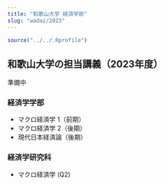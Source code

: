 ```yaml
---
title: "和歌山大学 経済学部"
slug: "wadai/2023"
---
```


```r
source("../../.Rprofile")
```

## 和歌山大学の担当講義（2023年度）

<i class="fa-solid fa-person-digging"></i> 準備中　

### 経済学学部

- マクロ経済学 1（前期）
- マクロ経済学 2（後期）
- 現代日本経済論（後期）


### 経済学研究科

- マクロ経済学 (Q2)